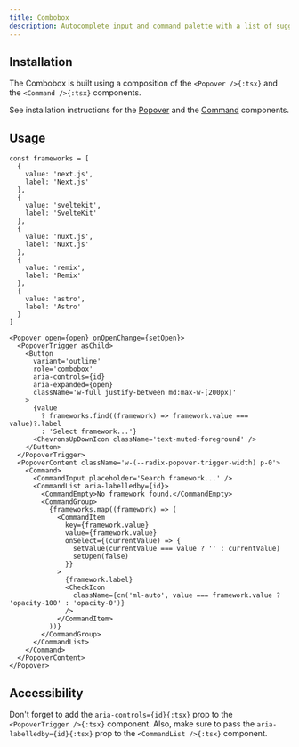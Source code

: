 ```yaml
---
title: Combobox
description: Autocomplete input and command palette with a list of suggestions.
---
```


<ComponentPreview name='combobox/combobox' />

## Installation

The Combobox is built using a composition of the `<Popover />{:tsx}` and the `<Command />{:tsx}` components.

See installation instructions for the [Popover](/ui/popover#installation) and the [Command](/ui/command#installation) components.

## Usage

```tsx
const frameworks = [
  {
    value: 'next.js',
    label: 'Next.js'
  },
  {
    value: 'sveltekit',
    label: 'SvelteKit'
  },
  {
    value: 'nuxt.js',
    label: 'Nuxt.js'
  },
  {
    value: 'remix',
    label: 'Remix'
  },
  {
    value: 'astro',
    label: 'Astro'
  }
]

<Popover open={open} onOpenChange={setOpen}>
  <PopoverTrigger asChild>
    <Button
      variant='outline'
      role='combobox'
      aria-controls={id}
      aria-expanded={open}
      className='w-full justify-between md:max-w-[200px]'
    >
      {value
        ? frameworks.find((framework) => framework.value === value)?.label
        : 'Select framework...'}
      <ChevronsUpDownIcon className='text-muted-foreground' />
    </Button>
  </PopoverTrigger>
  <PopoverContent className='w-(--radix-popover-trigger-width) p-0'>
    <Command>
      <CommandInput placeholder='Search framework...' />
      <CommandList aria-labelledby={id}>
        <CommandEmpty>No framework found.</CommandEmpty>
        <CommandGroup>
          {frameworks.map((framework) => (
            <CommandItem
              key={framework.value}
              value={framework.value}
              onSelect={(currentValue) => {
                setValue(currentValue === value ? '' : currentValue)
                setOpen(false)
              }}
            >
              {framework.label}
              <CheckIcon
                className={cn('ml-auto', value === framework.value ? 'opacity-100' : 'opacity-0')}
              />
            </CommandItem>
          ))}
        </CommandGroup>
      </CommandList>
    </Command>
  </PopoverContent>
</Popover>
```

## Accessibility

Don't forget to add the `aria-controls={id}{:tsx}` prop to the `<PopoverTrigger />{:tsx}` component. Also, make sure to pass the `aria-labelledby={id}{:tsx}` prop to the `<CommandList />{:tsx}` component.

